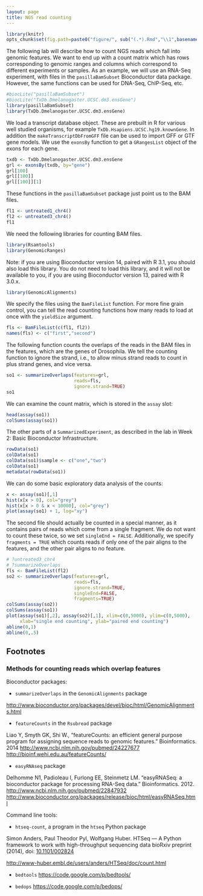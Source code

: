 ```yaml
---
layout: page
title: NGS read counting
---
```


```r
library(knitr)
opts_chunk$set(fig.path=paste0("figure/", sub("(.*).Rmd","\\1",basename(knitr:::knit_concord$get('infile'))), "-"))
```

The following lab will describe how to count NGS reads which fall into genomic features. We want to end up with a count matrix which has rows corresponding to genomic ranges and columns which correspond to different experiments or samples. As an example, we will use an RNA-Seq experiment, with files in the `pasillaBamSubset` Bioconductor data package. However, the same functions can be used for DNA-Seq, ChIP-Seq, etc.

```r
#biocLite("pasillaBamSubset")
#biocLite("TxDb.Dmelanogaster.UCSC.dm3.ensGene")
library(pasillaBamSubset)
library(TxDb.Dmelanogaster.UCSC.dm3.ensGene)
```

We load a transcript database object. These are prebuilt in R for various well studied organisms, for example `TxDb.Hsapiens.UCSC.hg19.knownGene`. In addition the `makeTranscriptDbFromGFF` file can be used to import GFF or GTF gene models. We use the `exonsBy` function to get a `GRangesList` object of the exons for each gene.

```r
txdb <- TxDb.Dmelanogaster.UCSC.dm3.ensGene
grl <- exonsBy(txdb, by="gene")
grl[100]
grl[[100]]
grl[[100]][1]
```

These functions in the `pasillaBamSubset` package just point us to the BAM files.

```r
fl1 <- untreated1_chr4()
fl2 <- untreated3_chr4()
fl1
```

We need the following libraries for counting BAM files.

```r
library(Rsamtools)
library(GenomicRanges)
```

Note: if you are using Bioconductor version 14, paired with R 3.1, you should also load this library. You do not need to load this library, and it will not be available to you, if you are using Bioconductor version 13, paired with R 3.0.x.

```r
library(GenomicAlignments)
```

We specify the files using the `BamFileList` function. For more fine grain control, you can tell the read counting functions how many reads to load at once with the `yieldSize` argument.

```r
fls <- BamFileList(c(fl1, fl2))
names(fls) <- c("first","second")
```

The following function counts the overlaps of the reads in the BAM files in the features, which are the genes of Drosophila. We tell the counting function to ignore the strand, i.e., to allow minus strand reads to count in plus strand genes, and vice versa.

```r
so1 <- summarizeOverlaps(features=grl,
                         reads=fls,
                         ignore.strand=TRUE)
so1
```

We can examine the count matrix, which is stored in the `assay` slot:

```r
head(assay(so1))
colSums(assay(so1))
```

The other parts of a `SummarizedExperiment`, as described in the lab in Week 2: Basic Bioconductor Infrastructure.

```r
rowData(so1)
colData(so1)
colData(so1)$sample <- c("one","two")
colData(so1)
metadata(rowData(so1))
```

We can do some basic exploratory data analysis of the counts:

```r
x <- assay(so1)[,1]
hist(x[x > 0], col="grey")
hist(x[x > 0 & x < 10000], col="grey")
plot(assay(so1) + 1, log="xy")
```

The second file should actually be counted in a special manner, as it contains pairs of reads which come from a single fragment. We do not want to count these twice, so we set `singleEnd = FALSE`. Additionally, we specify `fragments = TRUE` which counts reads if only one of the pair aligns to the features, and the other pair aligns to no feature.

```r
# ?untreated3_chr4
# ?summarizeOverlaps
fls <- BamFileList(fl2)
so2 <- summarizeOverlaps(features=grl,
                         reads=fls,
                         ignore.strand=TRUE,
                         singleEnd=FALSE, 
                         fragments=TRUE)
colSums(assay(so2))
colSums(assay(so1))
plot(assay(so1)[,2], assay(so2)[,1], xlim=c(0,5000), ylim=c(0,5000),
     xlab="single end counting", ylab="paired end counting")
abline(0,1)
abline(0,.5)
```

## Footnotes

### Methods for counting reads which overlap features

Bioconductor packages:

- `summarizeOverlaps` in the `GenomicAlignments` package

<http://www.bioconductor.org/packages/devel/bioc/html/GenomicAlignments.html>

- `featureCounts` in the `Rsubread` package

Liao Y, Smyth GK, Shi W., "featureCounts: an efficient general purpose program for assigning sequence reads to genomic features." Bioinformatics. 2014
<http://www.ncbi.nlm.nih.gov/pubmed/24227677>
<http://bioinf.wehi.edu.au/featureCounts/>

- `easyRNAseq` package

Delhomme N1, Padioleau I, Furlong EE, Steinmetz LM. "easyRNASeq: a bioconductor package for processing RNA-Seq data." Bioinformatics. 2012.
<http://www.ncbi.nlm.nih.gov/pubmed/22847932>
<http://www.bioconductor.org/packages/release/bioc/html/easyRNASeq.html>

Command line tools: 

- `htseq-count`, a program in the `htseq` Python package

Simon Anders, Paul Theodor Pyl, Wolfgang Huber.
HTSeq — A Python framework to work with high-throughput sequencing data
bioRxiv preprint (2014), doi: [10.1101/002824](http://dx.doi.org/10.1101/002824)

<http://www-huber.embl.de/users/anders/HTSeq/doc/count.html>

- `bedtools` <https://code.google.com/p/bedtools/>

- `bedops` <https://code.google.com/p/bedops/>



